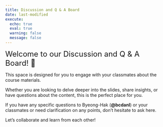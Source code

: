 ```yaml
---
title: Discussion and Q & A Board
date: last-modified
execute: 
  echo: true
  eval: true
  warning: false
  message: false
---
```


<font size = "5">Welcome to our Discussion and Q & A Board! 👋 </font>


This space is designed for you to engage with your classmates about the course materials.

Whether you are looking to delve deeper into the slides, share insights, or have questions about the content, this is the perfect place for you.

If you have any specific questions to Byeong-Hak (**@bcdanl**) or your classmates or need clarification on any points, don't hesitate to ask here. 

Let's collaborate and learn from each other!

